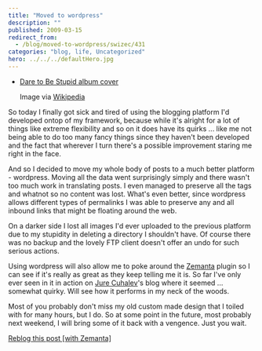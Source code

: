 ```yaml
---
title: "Moved to wordpress"
description: ""
published: 2009-03-15
redirect_from:
  - /blog/moved-to-wordpress/swizec/431
categories: "blog, life, Uncategorized"
hero: ../../../defaultHero.jpg
---
```


- [Dare to Be Stupid album cover](http://en.wikipedia.org/wiki/Image:Weird_Al_Yankovic_-_Dare_to_Be_Stupid.jpg)

  Image via [Wikipedia](http://en.wikipedia.org/wiki/Image:Weird_Al_Yankovic_-_Dare_to_Be_Stupid.jpg)

So today I finally got sick and tired of using the blogging platform I'd developed ontop of my framework, because while it's alright for a lot of things like extreme flexibility and so on it does have its quirks ... like me not being able to do too many fancy things since they haven't been developed and the fact that wherever I turn there's a possible improvement staring me right in the face.

And so I decided to move my whole body of posts to a much better platform - wordpress. Moving all the data went surprisingly simply and there wasn't too much work in translating posts. I even managed to preserve all the tags and whatnot so no content was lost. What's even better, since wordpress allows different types of permalinks I was able to preserve any and all inbound links that might be floating around the web.

On a darker side I lost all images I'd ever uploaded to the previous platform due to my stupidity in deleting a directory I shouldn't have. Of course there was no backup and the lovely FTP client doesn't offer an undo for such serious actions.

Using wordpress will also allow me to poke around the [Zemanta](http://www.zemanta.com) plugin so I can see if it's really as great as they keep telling me it is. So far I've only ever seen in it in action on [Jure Cuhalev](http://www.jurecuhalev.com/blog)'s blog where it seemed ... somewhat quirky. Will see how it performs in my neck of the woods.

Most of you probably don't miss my old custom made design that I toiled with for many hours, but I do. So at some point in the future, most probably next weekend, I will bring some of it back with a vengence. Just you wait.

[Reblog this post [with Zemanta]](http://reblog.zemanta.com/zemified/3a41f717-f8b8-401f-ad3d-439c38d97552/)
